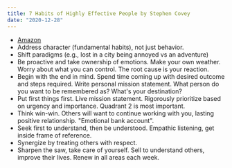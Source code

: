 ```yaml
---
title: 7 Habits of Highly Effective People by Stephen Covey
date: "2020-12-28"
---
```


- [Amazon](https://www.amazon.com/gp/product/1982137274)
- Address character (fundamental habits), not just behavior.
- Shift paradigms (e.g., lost in a city being annoyed vs an adventure)
- Be proactive and take ownership of emotions. Make your own weather. Worry about what you can control. The root cause is your reaction.
- Begin with the end in mind. Spend time coming up with desired outcome and steps required. Write personal mission statement. What person do you want to be remembered as? What's your destination?
- Put first things first. Live mission statement. Rigorously prioritize based on urgency and importance. Quadrant 2 is most important.
- Think win-win. Others will want to continue working with you, lasting positive relationship. "Emotional bank account".
- Seek first to understand, then be understood. Empathic listening, get inside frame of reference.
- Synergize by treating others with respect.
- Sharpen the saw, take care of yourself. Sell to understand others, improve their lives. Renew in all areas each week.
